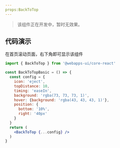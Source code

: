```yaml
---
props:BackToTop
---
```


> 该组件正在开发中，暂时无效果。

## 代码演示

在首页滚动页面，右下角即可显示该组件
 
 ```jsx
 import { BackToTop } from '@webapps-ui/core-react'
 
 const BackToTopBasic = () => {
   const config = {
     icon: 'eject',
     topDistance: 10,
     timing: 'easeIn',
     background: 'rgba(73, 73, 73, 1)',
     hover: {background: 'rgba(43, 43, 43, 1)'},
     position: {
       bottom: '10%',
       right: '40px'
     }
   }
   return (
     <BackToTop {...config} />
   )
 }
```
